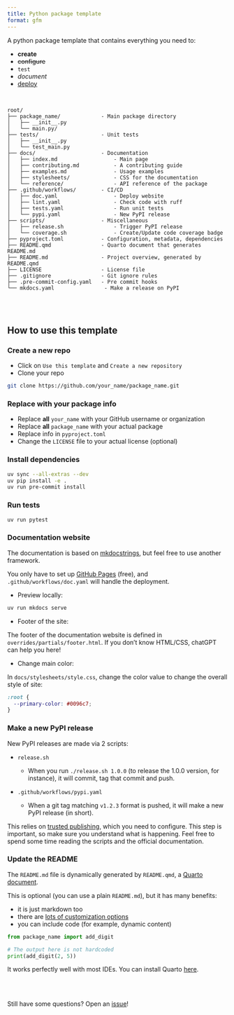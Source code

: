 ```yaml
---
title: Python package template
format: gfm
---
```


<!-- Automatically generated, uses README.qmd to modify README.md -->

A python package template that contains everything you need to:

- **create**
- ~~configure~~
- `test`
- _document_
- <u>deploy</u>

<br>

```
root/
├── package_name/             - Main package directory
│   ├── __init__.py
│   └── main.py/
├── tests/                    - Unit tests
│   ├── __init__.py
│   └── test_main.py
├── docs/                     - Documentation
│   ├── index.md                  - Main page
│   ├── contributing.md           - A contributing guide
│   ├── examples.md               - Usage examples
│   ├── stylesheets/              - CSS for the documentation
│   └── reference/                - API reference of the package
├── .github/workflows/        - CI/CD
│   ├── doc.yaml                  - Deploy website
│   ├── lint.yaml                 - Check code with ruff
│   ├── tests.yaml                - Run unit tests
│   └── pypi.yaml                 - New PyPI release
├── scripts/                  - Miscellaneous
│   ├── release.sh                - Trigger PyPI release
│   └── coverage.sh               - Create/Update code coverage badge
├── pyproject.toml            - Configuration, metadata, dependencies
├── README.qmd                - Quarto document that generates README.md
├── README.md                 - Project overview, generated by README.qmd
├── LICENSE                   - License file
├── .gitignore                - Git ignore rules
├── .pre-commit-config.yaml   - Pre commit hooks
└── mkdocs.yaml                - Make a release on PyPI
```

<br><br>



## How to use this template

### Create a new repo

* Click on `Use this template` and `Create a new repository`
* Clone your repo

```bash
git clone https://github.com/your_name/package_name.git
```

### Replace with your package info

* Replace **all** `your_name` with your GitHub username or organization
* Replace **all** `package_name` with your actual package
* Replace info in `pyproject.toml`
* Change the `LICENSE` file to your actual license (optional)

### Install dependencies

```bash
uv sync --all-extras --dev
uv pip install -e .
uv run pre-commit install
```

### Run tests

```bash
uv run pytest
```

### Documentation website

The documentation is based on [mkdocstrings](https://mkdocstrings.github.io/), but feel free to use another framework.

You only have to set up [GitHub Pages](https://pages.github.com/) (free), and `.github/workflows/doc.yaml` will handle the deployment.

* Preview locally:

```bash
uv run mkdocs serve
```

* Footer of the site:

The footer of the documentation website is defined in `overrides/partials/footer.html`. If you don't know HTML/CSS, chatGPT can help you here!

* Change main color:

In `docs/stylesheets/style.css`, change the color value to change the overall style of site:

```css
:root {
  --primary-color: #0096c7;
}
```

### Make a new PyPI release

New PyPI releases are made via 2 scripts:

* `release.sh`

  * When you run `./release.sh 1.0.0` (to release the 1.0.0 version, for instance), it will commit, tag that commit and push.
* `.github/workflows/pypi.yaml`

  * When a git tag matching `v1.2.3` format is pushed, it will make a new PyPI release (in short).

This relies on [trusted publishing](https://docs.pypi.org/trusted-publishers/), which you need to configure. This step is important, so make sure you understand what is happening. Feel free to spend some time reading the scripts and the official documentation.

### Update the README

The `README.md` file is dynamically generated by `README.qmd`, a [Quarto document](https://quarto.org/).

This is optional (you can use a plain `README.md`), but it has many benefits:

* it is just markdown too
* there are [lots of customization options](https://quarto.org/docs/authoring/markdown-basics.html)
* you can include code (for example, dynamic content)

```python
from package_name import add_digit

# The output here is not hardcoded
print(add_digit(2, 5))
```

It works perfectly well with most IDEs. You can install Quarto [here](https://quarto.org/docs/get-started/).

<br>
<br>

Still have some questions? Open an [issue](https://github.com/y-sunflower/template-python-package/issues)!

